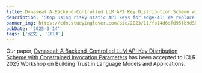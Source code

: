 ```yaml
---
title: Dynaseal A Backend-Controlled LLM API Key Distribution Scheme with Constrained Invocation Parameters
description: 'Stop using risky static API keys for edge-AI! We replace Bearer Tokens with dynamic, parameter-embedded JWT tokens that enable 99\% backend traffic reduction compared to relays, while requiring zero client-side keys.'
banner_img: https://cdn.studyinglover.com/pic/2023/11/fa14d6dfd95fb9d38276a50a5519e2d2.webp
pubDate: '2025-3-14'
tags: ['论文', 'ICLR']
---
```


Our paper, [Dynaseal: A Backend-Controlled LLM API Key Distribution Scheme with Constrained Invocation Parameters](
https://openreview.net/forum?id=pzj5KxFOyG) has been accepted to ICLR 2025 Workshop on Building Trust in Language Models and Applications.